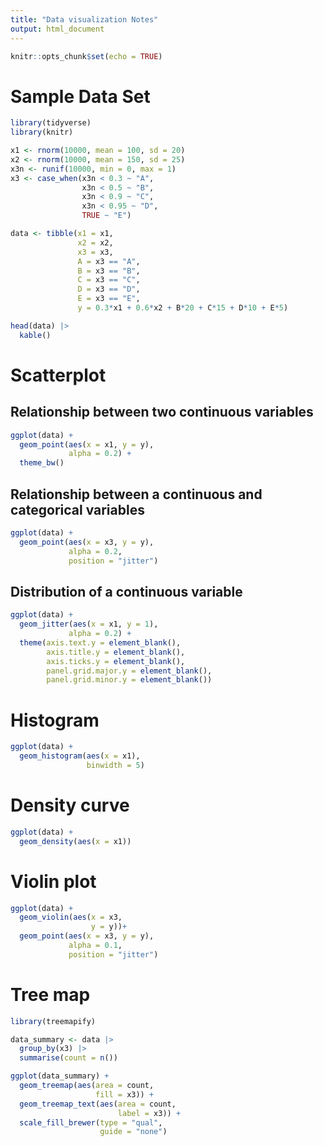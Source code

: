 ```yaml
---
title: "Data visualization Notes"
output: html_document
---
```


```r
knitr::opts_chunk$set(echo = TRUE)
```

# Sample Data Set

```r
library(tidyverse)
library(knitr)

x1 <- rnorm(10000, mean = 100, sd = 20)
x2 <- rnorm(10000, mean = 150, sd = 25)
x3n <- runif(10000, min = 0, max = 1) 
x3 <- case_when(x3n < 0.3 ~ "A",
                x3n < 0.5 ~ "B",
                x3n < 0.9 ~ "C",
                x3n < 0.95 ~ "D",
                TRUE ~ "E")

data <- tibble(x1 = x1,
               x2 = x2, 
               x3 = x3,
               A = x3 == "A",
               B = x3 == "B",
               C = x3 == "C",
               D = x3 == "D",
               E = x3 == "E",
               y = 0.3*x1 + 0.6*x2 + B*20 + C*15 + D*10 + E*5)

head(data) |>
  kable()
```

# Scatterplot

## Relationship between two continuous variables

```r
ggplot(data) +
  geom_point(aes(x = x1, y = y),
             alpha = 0.2) +
  theme_bw()
```

## Relationship between a continuous and categorical variables

```r
ggplot(data) +
  geom_point(aes(x = x3, y = y),
             alpha = 0.2,
             position = "jitter")
```

## Distribution of a continuous variable

```r
ggplot(data) +
  geom_jitter(aes(x = x1, y = 1),
             alpha = 0.2) +
  theme(axis.text.y = element_blank(),
        axis.title.y = element_blank(),
        axis.ticks.y = element_blank(),
        panel.grid.major.y = element_blank(),
        panel.grid.minor.y = element_blank())
```

# Histogram

```r
ggplot(data) +
  geom_histogram(aes(x = x1),
                 binwidth = 5)
```

# Density curve

```r
ggplot(data) +
  geom_density(aes(x = x1))
```


# Violin plot

```r
ggplot(data) +
  geom_violin(aes(x = x3,
                  y = y))+
  geom_point(aes(x = x3, y = y),
             alpha = 0.1,
             position = "jitter")
```


# Tree map

```r
library(treemapify)

data_summary <- data |>
  group_by(x3) |>
  summarise(count = n())

ggplot(data_summary) +
  geom_treemap(aes(area = count,
                   fill = x3)) +
  geom_treemap_text(aes(area = count,
                        label = x3)) +
  scale_fill_brewer(type = "qual",
                    guide = "none")
```

